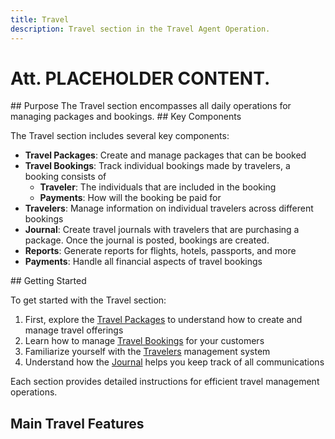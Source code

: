 ```yaml
---
title: Travel
description: Travel section in the Travel Agent Operation.
---
```



# Att. PLACEHOLDER CONTENT.


<Steps>
<Step>
## Purpose 
The Travel section encompasses all daily operations for managing packages and bookings.
</Step>
<Step>
## Key Components

The Travel section includes several key components:

- **Travel Packages**: Create and manage packages that can be booked
- **Travel Bookings**: Track individual bookings made by travelers, a booking consists of 
  - **Traveler**: The individuals that are included in the booking
  - **Payments**: How will the booking be paid for
- **Travelers**: Manage information on individual travelers across different bookings
- **Journal**: Create travel journals with travelers that are purchasing a package. Once the journal is posted, bookings are created.
- **Reports**: Generate reports for flights, hotels, passports, and more
- **Payments**: Handle all financial aspects of travel bookings
</Step>
<Step>
## Getting Started

To get started with the Travel section:

1. First, explore the [Travel Packages](./travel-packages) to understand how to create and manage travel offerings
2. Learn how to manage [Travel Bookings](./travel-bookings) for your customers
3. Familiarize yourself with the [Travelers](./travelers) management system
4. Understand how the [Journal](./journal) helps you keep track of all communications

Each section provides detailed instructions for efficient travel management operations.
</Step>
</Steps>

## Main Travel Features

<Cards>
  <Card
    href="./travel-packages"
    title="Travel Packages"
    description="Create and manage packages that are beeing offered for sale"
  />
  <Card
    href="./travel-bookings"
    title="Travel Bookings"
    description="Manage all aspects of package bookings"
  />
  <Card
    href="./travelers"
    title="Travelers"
    description="Manage information on individuals that are part of your booking"
  />
  <Card
    href="./journal"
    title="Journal"
    description="Register package sales and individuals that are included in the booking"
  />
</Cards>